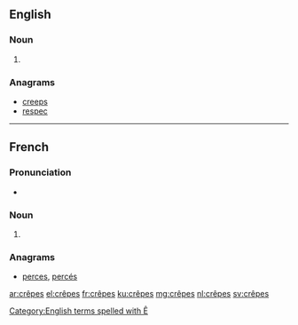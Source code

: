==English==

===Noun===
{{head|en|plural}}

# {{plural of|crêpe|lang=en|nocat=1}}

===Anagrams===
* [[creeps#English|creeps]]
* [[respec#English|respec]]

[[Category:English terms spelled with Ê]]

----

==French==

===Pronunciation===
* {{audio|Fr-les crêpes.ogg|audio}}

===Noun===
{{head|fr|plural}}

# {{plural of|crêpe|lang=fr|nocat=1}}

===Anagrams===
* [[perces#French|perces]], [[percés#French|percés]]

[[ar:crêpes]]
[[el:crêpes]]
[[fr:crêpes]]
[[ku:crêpes]]
[[mg:crêpes]]
[[nl:crêpes]]
[[sv:crêpes]]